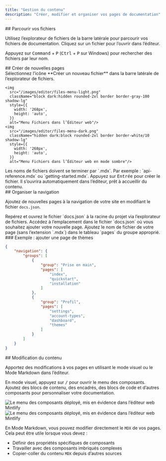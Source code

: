 ```yaml
---
title: "Gestion du contenu"
description: "Créer, modifier et organiser vos pages de documentation"
---
```


<div id="navigating-your-files">
  ## Parcourir vos fichiers
</div>

Utilisez l’explorateur de fichiers de la barre latérale pour parcourir vos fichiers de documentation. Cliquez sur un fichier pour l’ouvrir dans l’éditeur.

Appuyez sur <kbd>Command</kbd> + <kbd>P</kbd> (<kbd>Ctrl</kbd> + <kbd>P</kbd> sur Windows) pour rechercher des fichiers par leur nom.

<div id="creating-new-pages">
  ## Créer de nouvelles pages
</div>

<Steps>
  <Step title="Créer un nouveau fichier">
    Sélectionnez l’icône **Créer un nouveau fichier** dans la barre latérale de l’explorateur de fichiers.
    
    <img
      src="/images/editor/files-menu-light.png"
      className="block dark:hidden rounded-2xl border border-gray-100 shadow-lg"
      style={{
        width: '268px',
        height: 'auto',
      }}
      alt="Menu Fichiers dans l’Éditeur web"/>
    <img
      src="/images/editor/files-menu-dark.png"
      className="hidden dark:block rounded-2xl border border-white/10 shadow-lg"
      style={{
        width: '268px',
        height: 'auto',
      }}
      alt="Menu Fichiers dans l’Éditeur web en mode sombre"/>
  </Step>
  <Step title="Saisir un nom de fichier">
    Les noms de fichiers doivent se terminer par `.mdx`. Par exemple : `api-reference.mdx` ou `getting-started.mdx`.
  </Step>
  <Step title="Créer et ouvrir">
    Appuyez sur <kbd>Entrée</kbd> pour créer le fichier. Il s’ouvrira automatiquement dans l’éditeur, prêt à accueillir du contenu.
  </Step>
</Steps>

<div id="organizing-your-navigation">
  ## Organiser la navigation
</div>

Ajoutez de nouvelles pages à la navigation de votre site en modifiant le fichier `docs.json`.

<Steps>
  <Step title="Open docs.json">
    Repérez et ouvrez le fichier `docs.json` à la racine du projet via l’explorateur de fichiers.
  </Step>
  <Step title="Locate the navigation section">
    Accédez à l’emplacement dans le fichier `docs.json` où vous souhaitez ajouter votre nouvelle page.
  </Step>
  <Step title="Add your page">
    Ajoutez le nom de fichier de votre page (sans l’extension `.mdx`) dans le tableau `pages` du groupe approprié.
  </Step>
</Steps>

<div id="example-adding-a-themes-page">
  ### Exemple : ajouter une page de thèmes
</div>

```json title="Adding a themes page to the Profile group" highlight="18"
{
    "navigation": {
        "groups": [
            {
                "group": "Prise en main",
                "pages": [
                    "index",
                    "quickstart", 
                    "installation"
                ]
            },
            {
                "group": "Profil",
                "pages": [
                    "settings",
                    "account-types", 
                    "dashboard",
                    "themes"
                ]
            }
        ]
    }
}
```


<div id="editing-content">
  ## Modification du contenu
</div>

Apportez des modifications à vos pages en utilisant le mode visuel ou le Mode Markdown dans l’éditeur.

En mode visuel, appuyez sur <kbd>/</kbd> pour ouvrir le menu des composants. Ajoutez des blocs de contenu, des encadrés, des blocs de code et d’autres composants pour personnaliser votre documentation.

<Frame>
  <img 
    src="/images/editor/component-menu-light.png" 
    alt="Le menu des composants déployé, mis en évidence dans l’éditeur web Mintlify" 
    className="block dark:hidden" 
  />
  <img 
    src="/images/editor/component-menu-dark.png" 
    alt="Le menu des composants déployé, mis en évidence dans l’éditeur web Mintlify" 
    className="hidden dark:block" 
  />
</Frame>

En Mode Markdown, vous pouvez modifier directement le `MDX` de vos pages. Cela peut être utile lorsque vous devez :

- Définir des propriétés spécifiques de composants
- Travailler avec des composants imbriqués complexes
- Copier-coller du contenu `MDX` depuis d’autres sources